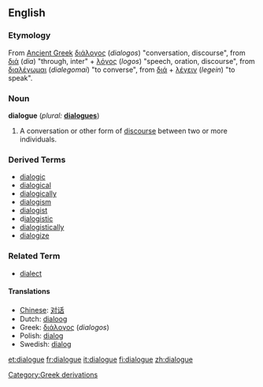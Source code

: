 ==English==
===Etymology===
From [[Ancient Greek]] [[διάλογος]] (''dialogos'') "conversation, discourse",  from [[διά]] (''dia'') "through, inter"  + [[λόγος]] (''logos'') "speech, oration, discourse", from [[διαλέγωμαι]] (''dialegomai'') "to converse", from [[διά]] + [[λέγειν]] (''legein'') "to speak".

===Noun===
'''dialogue'''  (''plural:'' '''[[dialogues]]''')
# A conversation or other form of [[discourse]] between two or more individuals.
===Derived Terms===
*[[dialogic]]
*[[dialogical]]
*[[dialogically]]
*[[dialogism]]
*[[dialogist]]
*d[[ialogistic]]
*[[dialogistically]]
*[[dialogize]]
===Related Term===
*[[dialect]]

====Translations====
*[[Chinese]]: [[对话]]
*Dutch: [[dialoog]] {{m}}
*Greek: [[διάλογος]] (''dialogos'')
*Polish: [[dialog]] {{m}}
*Swedish: [[dialog]]

[[Category:Greek derivations]]

[[et:dialogue]]
[[fr:dialogue]]
[[it:dialogue]]
[[fi:dialogue]]
[[zh:dialogue]]